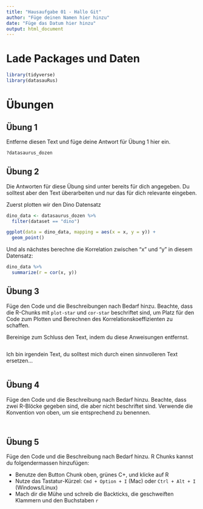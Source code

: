```yaml
---
title: "Hausaufgabe 01 - Hallo Git"
author: "Füge deinen Namen hier hinzu"
date: "Füge das Datum hier hinzu"
output: html_document
---
```


# Lade Packages und Daten

```r
library(tidyverse) 
library(datasauRus)
```

# Übungen

## Übung 1

Entferne diesen Text und füge deine Antwort für Übung 1 hier ein.

```r
?datasaurus_dozen
```

## Übung 2

Die Antworten für diese Übung sind unter bereits für dich angegeben. Du solltest aber den Text überarbeiten und nur das für dich relevante eingeben.  

Zuerst plotten wir den Dino Datensatz

```r
dino_data <- datasaurus_dozen %>%
  filter(dataset == "dino")

ggplot(data = dino_data, mapping = aes(x = x, y = y)) +
  geom_point()
```

Und als nächstes berechne die Korrelation zwischen "x" und "y" in diesem Datensatz:

```r
dino_data %>%
  summarize(r = cor(x, y))
```

## Übung 3

Füge den Code und die Beschreibungen nach Bedarf hinzu. Beachte, dass die R-Chunks mit `plot-star` und `cor-star` beschriftet sind, um Platz für den Code zum Plotten und Berechnen des Korrelationskoeffizienten zu schaffen.

Bereinige zum Schluss den Text, indem du diese Anweisungen entfernst.

```r

```

Ich bin irgendein Text, du solltest mich durch einen sinnvolleren Text ersetzen...

```r

```

## Übung 4

Füge den Code und die Beschreibung nach Bedarf hinzu. Beachte, dass zwei R-Blöcke gegeben sind, die aber nicht beschriftet sind.
Verwende die Konvention von oben, um sie entsprechend zu benennen.

```r

```

```r

```

## Übung 5

Füge den Code und die Beschreibung nach Bedarf hinzu. R Chunks kannst du folgendermassen hinzufügen:

- Benutze den Button Chunk oben, grünes C+, und klicke auf R 
- Nutze das Tastatur-Kürzel: `Cmd + Option + I` (Mac) oder `Ctrl + Alt + I` (Windows/Linux)
- Mach dir die Mühe und schreib die Backticks, die geschweiften Klammern und den Buchstaben `r`

